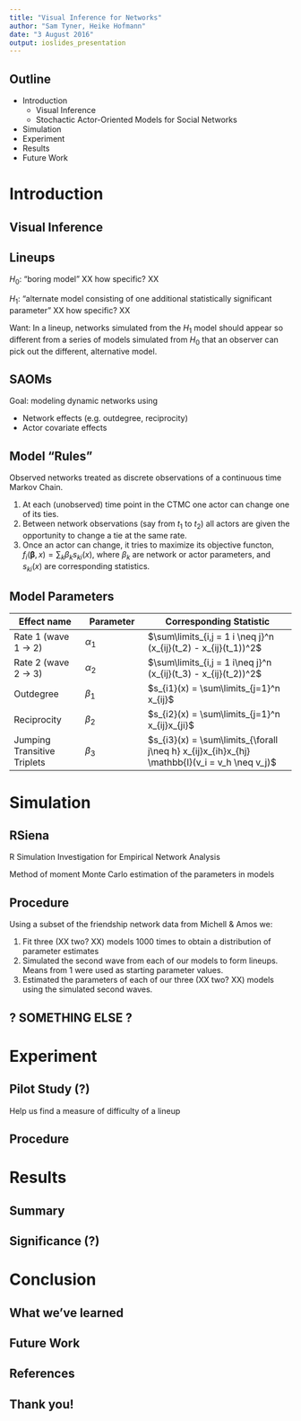 ```yaml
---
title: "Visual Inference for Networks"
author: "Sam Tyner, Heike Hofmann"
date: "3 August 2016"
output: ioslides_presentation
---
```


## Outline

- Introduction
  * Visual Inference
  * Stochactic Actor-Oriented Models for Social Networks
- Simulation
- Experiment
- Results
- Future Work

# Introduction

## Visual Inference 

## Lineups

$H_0$: "boring model" XX how specific? XX

$H_1$: "alternate model consisting of one additional statistically significant parameter" XX how specific? XX

Want: In a lineup, networks simulated from the $H_1$ model should appear so different from a series of models simulated from $H_0$ that an observer can pick out the different, alternative model.

## SAOMs

Goal: modeling dynamic networks using 

- Network effects (e.g. outdegree, reciprocity)
- Actor covariate effects 

## Model "Rules"

Observed networks treated as discrete observations of a continuous time Markov Chain. 

1. At each (unobserved) time point in the CTMC one actor can change one of its ties.
2. Between network observations (say from $t_1$ to $t_2$) all actors are given the opportunity to change a tie at the same rate.
3. Once an actor can change, it tries to maximize its objective functon, $f_i(\mathbf{\beta},x) = \sum_k \beta_k s_{ki}(x)$, where $\beta_k$ are network or actor parameters, and $s_{ki}(x)$ are corresponding statistics.

## Model Parameters

Effect name | Parameter | Corresponding Statistic
------------|-----------|-------------------------
Rate 1 (wave 1 $\rightarrow$ 2) | $\alpha_1$ | $\sum\limits_{i,j = 1 i \neq j}^n (x_{ij}(t_2) - x_{ij}(t_1))^2$  
Rate 2 (wave 2 $\rightarrow$ 3) | $\alpha_2$ | $\sum\limits_{i,j = 1 i\neq j}^n (x_{ij}(t_3) - x_{ij}(t_2))^2$
Outdegree | $\beta_1$ | $s_{i1}(x) = \sum\limits_{j=1}^n x_{ij}$ 
Reciprocity | $\beta_2$ | $s_{i2}(x) = \sum\limits_{j=1}^n x_{ij}x_{ji}$ 
Jumping Transitive Triplets | $\beta_3$ | $s_{i3}(x) = \sum\limits_{\forall j\neq h} x_{ij}x_{ih}x_{hj} \mathbb{I}(v_i = v_h \neq v_j)$ 

 
# Simulation

## RSiena

R Simulation Investigation for Empirical Network Analysis

Method of moment Monte Carlo estimation of the parameters in models

## Procedure

Using a subset of the friendship network data from Michell & Amos we: 

1. Fit three (XX two? XX) models 1000 times to obtain a distribution of parameter estimates
2. Simulated the second wave from each of our models to form lineups. Means from 1 were used as starting parameter values.
3. Estimated the parameters of each of our three (XX two? XX) models using the simulated second waves.

## ? SOMETHING ELSE ?

# Experiment

## Pilot Study (?)

Help us find a measure of difficulty of a lineup

## Procedure

# Results 

## Summary

## Significance (?)

# Conclusion

## What we've learned

## Future Work

## References

## Thank you!